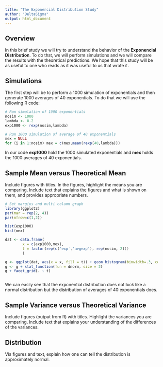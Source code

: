 ```yaml
---
title: "The Exponencial Distribution Study"
author: "DeltaSigma"
output: html_document
---
```

## Overview
In this brief study we will try to understand the behavior of the **Exponencial Distribution**. To do that, we will perform simulations and we will compare the results with the theoretical predictions. We hope that this study will be as useful to one who reads as it was useful to us that wrote it.

## Simulations
The first step will be to perform a 1000 simulation of exponentials and then generate 1000 averages of 40 exponentials. To do that we will use the following R code:

```r
# Run simulation of 1000 exponentials
nosim <- 1000
lambda <- 0.2
exp1000 <- rexp(nosim,lambda)

# Run 1000 simulation of average of 40 exponentials
mex = NULL
for (i in 1:nosim) mex = c(mex,mean(rexp(40,lambda)))
```

In our code **exp1000** hold the 1000 simulated exponentials and **mex** holds the 1000 averages of 40 exponentials.

## Sample Mean versus Theoretical Mean
Include figures with titles. In the figures, highlight the means you are comparing. Include text that explains the figures and what is shown on them, and provides appropriate numbers.

```r
# Set margins and multi column graph
library(ggplot2)
par(mar = rep(2, 4))
par(mfrow=c(1,2))

hist(exp1000)
hist(mex)

dat <- data.frame(
        x = c(exp1000,mex),
        t = factor(rep(c('exp','avgexp'), rep(nosim, 2)))
        )

g <- ggplot(dat, aes(x = x, fill = t)) + geom_histogram(binwidth=.3, colour = "black") 
g <- g + stat_function(fun = dnorm, size = 2)
g + facet_grid(. ~ t)



```

We can easily see that the exponential distribution does not look like a normal distribution but the distribution of averages of 40 exponentials does.

## Sample Variance versus Theoretical Variance
Include figures (output from R) with titles. Highlight the variances you are comparing. Include text that explains your understanding of the differences of the variances.

## Distribution
Via figures and text, explain how one can tell the distribution is approximately normal. 
